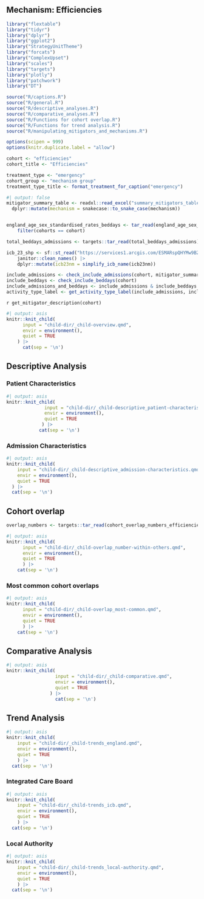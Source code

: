 ## Mechanism: Efficiencies {#sec-efficiencies .unnumbered}

```r
library("flextable")
library("tidyr")
library("dplyr")
library("ggplot2")
library("StrategyUnitTheme")
library("forcats")
library("ComplexUpset")
library("scales")
library("targets")
library("plotly")
library("patchwork")
library("DT")

source("R/captions.R")
source("R/general.R")
source("R/descriptive_analyses.R")
source("R/comparative_analyses.R")
source("R/Functions for cohort overlap.R")
source("R/Functions for trend analysis.R")
source("R/manipulating_mitigators_and_mechanisms.R")

options(scipen = 999)
options(knitr.duplicate.label = "allow")
```

```r
cohort <- "efficiencies"
cohort_title <- "Efficiencies"

treatment_type <- "emergency"
cohort_group <- "mechanism group"
treatment_type_title <- format_treatment_for_caption("emergency")
```

```r
#| output: false
mitigator_summary_table <- readxl::read_excel("summary_mitigators_table.xlsx") |>
  dplyr::mutate(mechanism = snakecase::to_snake_case(mechanism))


england_age_sex_standardised_rates_beddays <- tar_read(england_age_sex_standardised_rates_beddays) |>
    filter(cohorts == cohort)

total_beddays_admissions <- targets::tar_read(total_beddays_admissions)

icb_23_shp <- sf::st_read("https://services1.arcgis.com/ESMARspQHYMw9BZ9/arcgis/rest/services/Integrated_Care_Boards_April_2023_EN_BSC/FeatureServer/0/query?outFields=*&where=1%3D1&f=geojson") |>
    janitor::clean_names() |>
    dplyr::mutate(icb23nm = simplify_icb_name(icb23nm))
```

```r
include_admissions <- check_include_admissions(cohort, mitigator_summary_table)
include_beddays <- check_include_beddays(cohort)
include_admissions_and_beddays <- include_admissions & include_beddays
activity_type_label <- get_activity_type_label(include_admissions, include_beddays)
```

`r get_mitigator_description(cohort)`

```r
#| output: asis
knitr::knit_child(
      input = "child-dir/_child-overview.qmd",
      envir = environment(),
      quiet = TRUE
    ) |>
      cat(sep = '\n')
```

## Descriptive Analysis

### Patient Characteristics

```r
#| output: asis
knitr::knit_child(
              input = "child-dir/_child-descriptive_patient-characteristics.qmd",
              envir = environment(),
              quiet = TRUE
             ) |>
            cat(sep = '\n')
```

### Admission Characteristics

```r
#| output: asis
knitr::knit_child(
    input = "child-dir/_child-descriptive_admission-characteristics.qmd",
    envir = environment(),
    quiet = TRUE
  ) |>
  cat(sep = '\n')
```

## Cohort overlap


```r
overlap_numbers <- targets::tar_read(cohort_overlap_numbers_efficiencies) 
```

```r
#| output: asis
knitr::knit_child(
      input = "child-dir/_child-overlap_number-within-others.qmd",
      envir = environment(),
      quiet = TRUE
      ) |>
    cat(sep = '\n')
```


### Most common cohort overlaps

```r
#| output: asis
knitr::knit_child(
      input = "child-dir/_child-overlap_most-common.qmd",
      envir = environment(),
      quiet = TRUE
      ) |>
    cat(sep = '\n')
```

## Comparative Analysis

```r
#| output: asis
knitr::knit_child(
                  input = "child-dir/_child-comparative.qmd",
                  envir = environment(),
                  quiet = TRUE
                ) |>
                  cat(sep = '\n')
```

## Trend Analysis


```r
#| output: asis
knitr::knit_child(
    input = "child-dir/_child-trends_england.qmd",
    envir = environment(),
    quiet = TRUE
    ) |>
  cat(sep = '\n')
```

### Integrated Care Board

```r
#| output: asis
knitr::knit_child(
    input = "child-dir/_child-trends_icb.qmd",
    envir = environment(),
    quiet = TRUE
    ) |>
  cat(sep = '\n')
```

### Local Authority

```r
#| output: asis
knitr::knit_child(
    input = "child-dir/_child-trends_local-authority.qmd",
    envir = environment(),
    quiet = TRUE
    ) |>
  cat(sep = '\n')
```

